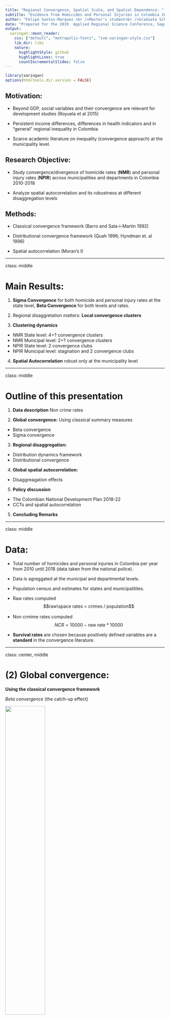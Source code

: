 ```yaml
---
title: "Regional Convergence, Spatial Scale, and Spatial Dependence: " 
subtitle: "Evidence from Homicides and Personal Injuries in Colombia 2010-2018"
author: "Felipe Santos-Marquez <br />Master's student<br />Graduate School of International Development<br />Nagoya University, JAPAN <br /> <br />  Prof.\  Carlos Mendez <br /> Graduate School of International Development<br />Nagoya University, JAPAN <br />"
date: "Prepared for the 2019  Applied Regional Science Conference, Saga University, Nov 23rd <br /><br />[ Slides and paper available at: https://felipe-santos.rbind.io/]"
output:
  xaringan::moon_reader:
    css: ["default", "metropolis-fonts", "svm-xaringan-style.css"]
    lib_dir: libs
    nature:
      highlightStyle: github
      highlightLines: true
      countIncrementalSlides: false
---
```


```r
library(xaringan)
options(htmltools.dir.version = FALSE)
```


## Motivation:

- Beyond GDP, social variables and their convergence are relevant for development studies (Royuela et al 2015)

- Persistent income differences, differences in health indicators and in "general" regional inequality in Colombia.

- Scarce academic literature on inequality (convergence approach) at the municipality level. 
  
## Research Objective:
  
- Study convergence/divergence of homicide rates (**NMR**) and personal injury rates (**NPIR**) across municipalities and departments in Colombia 2010-2018 

- Analyze spatial autocorrelation and its robustness at different disaggregation levels

  
## Methods:

- Classical convergence framework (Barro and Sala-i-Martin 1992)

- Distributional convergence framework (Quah 1996; Hyndman et. al 1996)

- Spatial autocorrelation (Moran's I)


---

class: middle

# Main Results:

1. **Sigma Convergence** for both homicide and personal injury rates at the state level, **Beta Convergence** for both levels and rates.

2. Regional disaggretation  matters: **Local convergence clusters** 

3. **Clustering dynamics** 

  - NMR State level: 4+? convergence clusters
  - NMR Municipal level: 2+? convergence clusters
  - NPIR State level: 2 convergence clubs
  - NPIR Municipal level: stagnation and 2 convergence clubs

4. **Spatial Autocorrelation** robust only  at the municipality level
  

---

class: middle

# Outline of this presentation

1. **Data description** Non crime rates

2. **Global convergence:** Using classical summary measures

  - Beta convergence 
  - Sigma convergence 

3. **Regional disaggregation:** 

  - Distribution dynamics framework
  - Distributional convergence

4. **Global spatial autocorrelation:**

  - Disaggreagation effects
  
5. **Policy discussion**

  - The Colombian National Development Plan
 2018-22  
  - CCTs and spatial autocorrelation
  
5. **Concluding Remarks**
  
---

class: middle

# Data:

- Total number of homicides and personal injuries  in Colombia per year from 2010 until 2018 (data taken from the national police).

- Data is agreggated at the municipal  and departmental  levels.

- Population census and estimates for states and municipalitites.

- Raw rates computed $$raw\space rates = crimes / population$$

- Non crmime rates  computed　
   $$NCR= 10000- raw\ rate * 10000$$
- **Survival rates** are chosen because positively defined variables are a **standard** in the convergence literature. 

---

class: center, middle

# (2) **Global convergence:**
**Using  the classical convergence framework **

*Beta convergence* (the catch-up effect)

<img src="figs/betaexpl.png" style="width: 50%" />

*Sigma convergence*  (the dispersion of the data decreaseses over time )
---

class: middle,center

##  States- Sigma and Beta convergence (NMR)

$$\sigma (Standard \ \space deviation)\space\sigma_{2010}= 1.84\space\space\space\space\space \sigma_{2018}=1.26$$

$$log{\frac{Y_t}{Y_0}}=\alpha +\beta *logY_0+ \epsilon \space\space\space\space\space\beta=-0.476^{***} \space\space\space\space halflife=8.59\space  years$$

![](figs/beta1.png)

---

class: middle, center

## Municipalities - ONLY Beta convergence   (NMR)

$$log{\frac{Y_t}{Y_0}}=\alpha +\beta *logY_0+ \epsilon \space\space\space\space\space\beta=-0.551^{***} \space\space\space\space halflife=6.92\space  years$$
![](figs/beta2.png)

---

class: middle, center

## Beta and sigma convergence  summary

![](figs/betasum.png)

---
class: center, middle

# (3) **State and Municipality disaggregation:The distribution dynamics framewor** 



<img src="figs/Intra-distribution_dynamics.jpg" style="width: 60%" />

---
class: middle, center

# (3) Local convergence clusters

**NMR State level**: 4+? convergence clusters

**NMR Municipal level**: 2+? convergence clusters

**NPIR State level **: 2 convergence clubs

**NPIR Municipal level **: stagnation and 2 convergence clubs

---
class: middle, center
##NMR at both levels

 State level: 4+? convergence clusters
 
 <img src="figs/depdyn.png" style="width: 70%" />


Municipality level: 2+? convergence clusters

<img src="figs/mundyn.png" style="width: 70%" />

Interesting results; there are fewer clusters but sigma convergence is not present.

---
class: middle, center

##NPIR at both levels

 State level: 2 convergence clusters
 
 <img src="figs/depdyn2.png" style="width: 70%" />


Municipality level: 2 convergence clusters and stagnation

<img src="figs/mundyn2.png" style="width: 70%" />

Interesting results; the same number of clusters but stagnation patterns are stronger at the municipal level

---
class: middle

# (4) Spatial Autocorrelation (Theory)

##**High Intuition Concept**      
![](figs/moran.png) 
##More Formal (less intuitive)

$$I = \frac{\sum_i\sum_j w_{ij} z_i.z_j}{\sum_i z_i^2} = \frac{\sum_i (z_i \times \sum_j w_{ij} z_j)}{\sum_i z_i^2}.$$
---
class: justify, center, middle

$$I = \frac{\sum_i\sum_j w_{ij} z_i.z_j}{\sum_i z_i^2} = \frac{\sum_i (z_i \times \sum_j w_{ij} z_j)}{\sum_i z_i^2}.$$

![](figs/moran3.png)

##Differential Moran Scatter Plot ( $y_{i,t}−y_{i,t−1}$ )
Differencing the variable to control for the locational fixed effects: We computate the Moran's I  for the  variable 
$y_{i,t}−y_{i,t−1}$. If we consider there is a  fixed effect  $\mu_i$ related to location $i$, it is possible to present the value at each location for time $t$ as the sum of some intrinsic value and the fixed effect. $y_{i,t} = y*_{i,t} + \mu_i$ (Geoda documentation 2018)


---

# (4) Spatial autocorrelation  (Results)

- **State level**: Moran's I statistic is significant, differntial Moran's I is not significant (**not robust**)

- **Municipal level**: Standard and Differential Moran's I significant  (**robust**)

<br /><br />

<img src="figs/moranall2.png" style="width: 120%" />

---


#(5) Policy discussion 

- vertical and horizontal policy coordination, spillovers and borders.

- It could be more appropriate for the formulation of national development plans to have convergence targets at the state level as well as the municipal level

 <img src="figs/pol4.png" style="width: 200%" />


---

##(5) Policy discussion - The need for a spatial perspective in current cash transfer programs:

	
-  Spatial regressions could be used to test determinant hypothesis.Moreover, such research could contribute to the literature by suggesting a case for spatially focused CCTs. 

- Ultimately, this type of analysis could serve a as tool for combating organized crime in specific locations (Ingram and Marchesini da Costa , 2017). 
 
- Ultimately, this type of analysis could serve a as tool for combating organized crime in specific locations 

 <img src="figs/rct.png" style="width: 100%" />
 
 Camacho, A., & Mejía, D. (2013).
---

# (5) Concluding Remarks

## Uplifting results  "on average" :

- Differences in overall raw rates at the state level **have decreased**. On average less homicides but more personal injuries. 

- **Global convergence on average at the state level**, while fast beta convergence at the municipality level.

## Beyond classical convergence  :

- Regional differences matter in **both disaggreagation levels**.

- **Multiple local convergence clubs**; with more clubs at the state level.

## The Role of Space

- Subsequent Differential Moran's I are robust and significant at the **municipality level only**

- Results at the **state level** for NMR are not conlusive and similar to the ones reported by Royuela et al 2015.

## Policy, Space and CCTs 
---
# (5) Concluding Remarks

# Implications and further research

- Strong spatial autocorrelation suggest the posibility of applying spatial filters in order to remove the spatial component of crime variables.  

- Convergence clusters help us to find regions with similar outcomes, coordination among them can be promoted.

- Has crime followed a trajectory or are there more spill over patterns? are there local clusters? LISA analysis.

- At the state or department level (including more variables) a probit model may help us to find the determinants for a conditional "jump" to the upper clusters.


---
class: center, middle

# Thank you very much for your attention

 You can find this presentation on my website https://felipe-santos.rbind.io

If you are interested in our research please check our QuaRCS lab website <br />
https://quarcs-lab.rbind.io/

 <img src="figs/logo2.png" style="width: 30%" />

**Quantitative Regional and Computational Science Lab**


